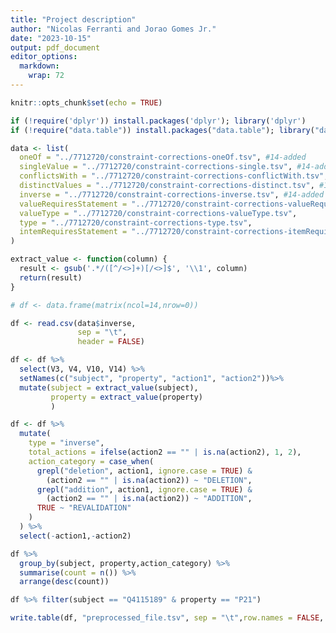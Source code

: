```yaml
---
title: "Project description"
author: "Nicolas Ferranti and Jorao Gomes Jr."
date: "2023-10-15"
output: pdf_document
editor_options: 
  markdown: 
    wrap: 72
---
```


```r
knitr::opts_chunk$set(echo = TRUE)
```

```r
if (!require('dplyr')) install.packages('dplyr'); library('dplyr')
if (!require("data.table")) install.packages("data.table"); library("data.table")

```

```r

data <- list(
  oneOf = "../7712720/constraint-corrections-oneOf.tsv", #14-added
  singleValue = "../7712720/constraint-corrections-single.tsv", #14-added
  conflictsWith = "../7712720/constraint-corrections-conflictWith.tsv", #14-added
  distinctValues = "../7712720/constraint-corrections-distinct.tsv", #10
  inverse = "../7712720/constraint-corrections-inverse.tsv", #14-added
  valueRequiresStatement = "../7712720/constraint-corrections-valueRequiresStatement.tsv", #14
  valueType = "../7712720/constraint-corrections-valueType.tsv",
  type = "../7712720/constraint-corrections-type.tsv",
  intemRequiresStatement = "../7712720/constraint-corrections-itemRequiresStatement.tsv" #10
)

```

```r

extract_value <- function(column) {
  result <- gsub('.*/([^/<>]+)[/<>]$', '\\1', column)
  return(result)
}

# df <- data.frame(matrix(ncol=14,nrow=0))

df <- read.csv(data$inverse,
               sep = "\t",
               header = FALSE)

df <- df %>%
  select(V3, V4, V10, V14) %>%
  setNames(c("subject", "property", "action1", "action2"))%>%
  mutate(subject = extract_value(subject),
         property = extract_value(property)
         )


```


```r


df <- df %>%
  mutate(
    type = "inverse",
    total_actions = ifelse(action2 == "" | is.na(action2), 1, 2),
    action_category = case_when(
      grepl("deletion", action1, ignore.case = TRUE) &
        (action2 == "" | is.na(action2)) ~ "DELETION",
      grepl("addition", action1, ignore.case = TRUE) &
        (action2 == "" | is.na(action2)) ~ "ADDITION",
      TRUE ~ "REVALIDATION"
    )
  ) %>%
  select(-action1,-action2)

```

```r
df %>%
  group_by(subject, property,action_category) %>%
  summarise(count = n()) %>%
  arrange(desc(count))
```



```r
df %>% filter(subject == "Q4115189" & property == "P21")
```


```r
write.table(df, "preprocessed_file.tsv", sep = "\t",row.names = FALSE, append = TRUE, col.names =FALSE)

```

